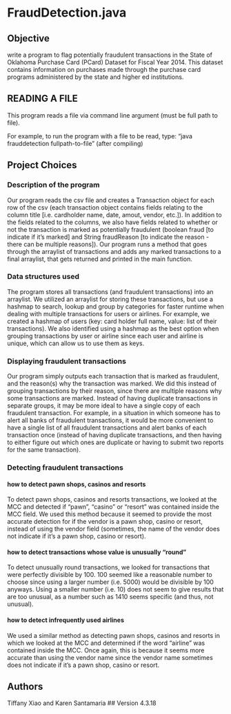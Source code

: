 # FraudDetection.java
## Objective
write a program to flag potentially fraudulent transactions in the State of Oklahoma Purchase Card (PCard) Dataset for Fiscal Year 2014. This dataset contains information on purchases made through the purchase card programs administered by the state and higher ed institutions.

## READING A FILE
This program reads a file via command line argument (must be full path to file).

For example, to run the program with a file to be read, type: "java frauddetection fullpath-to-file" (after compiling)

## Project Choices

### Description of the program
Our program reads the csv file and creates a Transaction object for each row of the csv (each transaction object contains fields relating to the column title [i.e. cardholder name, date, amout, vendor, etc.]). In addition to the fields related to the columns, we also have fields related to whether or not the transaction is marked as potentially fraudulent (boolean fraud [to indicate if it's marked] and String fraudReason [to indicate the reason - there can be multiple reasons]). Our program runs a method that goes through the arraylist of transactions and adds any marked transactions to a final arraylist, that gets returned and printed in the main function.

### Data structures used
The program stores all transactions (and fraudulent transactions) into an arraylist. We utilized an arraylist for storing these transactions, but use a hashmap to search, lookup and group by categories for faster runtime when dealing with multiple transactions for users or airlines. For example, we created a hashmap of users (key: card holder full name, value: list of their transactions). We also identified using a hashmap as the best option when grouping transactions by user or airline since each user and airline is unique, which can allow us to use them as keys.  

### Displaying fraudulent transactions
Our program simply outputs each transaction that is marked as fraudulent, and the reason(s) why the transaction was marked. We did this instead of grouping transactions by their reason, since there are multiple reasons why some transactions are marked. Instead of having duplicate transactions in separate groups, it may be more ideal to have a single copy of each fraudulent transaction. For example, in a situation in which someone has to alert all banks of fraudulent transactions, it would be more convenient to have a single list of all fraudulent transactions and alert banks of each transaction once (instead of having duplicate transactions, and then having to either figure out which ones are duplicate or having to submit two reports for the same transaction).

### Detecting fraudulent transactions
#### how to detect pawn shops, casinos and resorts
To detect pawn shops, casinos and resorts transactions, we looked at the MCC and detected if "pawn", "casino" or "resort" was contained inside the MCC field. We used this method because it seemed to provide the most accurate detection for if the vendor is a pawn shop, casino or resort, instead of using the vendor field (sometimes, the name of the vendor does not indicate if it's a pawn shop, casino or resort).

#### how to detect transactions whose value is unusually "round"
To detect unusually round transactions, we looked for transactions that were perfectly divisible by 100. 100 seemed like a reasonable number to choose since using a larger number (i.e. 5000) would be divisible by 100 anyways. Using a smaller number (i.e. 10) does not seem to give results that are too unusual, as a number such as 1410 seems specific (and thus, not unusual).

#### how to detect infrequently used airlines
We used a similar method as detecting pawn shops, casinos and resorts in which we looked at the MCC and determined if the word "airline" was contained inside the MCC. Once again, this is because it seems more accurate than using the vendor name since the vendor name sometimes does not indicate if it's a pawn shop, casino or resort.

## Authors
Tiffany Xiao and Karen Santamaria
## Version
4.3.18

